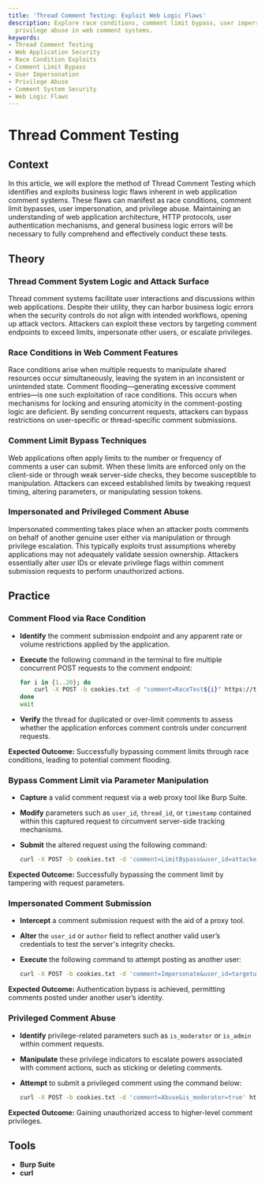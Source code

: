 ```yaml
---
title: 'Thread Comment Testing: Exploit Web Logic Flaws'
description: Explore race conditions, comment limit bypass, user impersonation, and
  privilege abuse in web comment systems.
keywords:
- Thread Comment Testing
- Web Application Security
- Race Condition Exploits
- Comment Limit Bypass
- User Impersonation
- Privilege Abuse
- Comment System Security
- Web Logic Flaws
---
```


# Thread Comment Testing

## Context

In this article, we will explore the method of Thread Comment Testing which identifies and exploits business logic flaws inherent in web application comment systems. These flaws can manifest as race conditions, comment limit bypasses, user impersonation, and privilege abuse. Maintaining an understanding of web application architecture, HTTP protocols, user authentication mechanisms, and general business logic errors will be necessary to fully comprehend and effectively conduct these tests.

## Theory

### Thread Comment System Logic and Attack Surface

Thread comment systems facilitate user interactions and discussions within web applications. Despite their utility, they can harbor business logic errors when the security controls do not align with intended workflows, opening up attack vectors. Attackers can exploit these vectors by targeting comment endpoints to exceed limits, impersonate other users, or escalate privileges.

### Race Conditions in Web Comment Features

Race conditions arise when multiple requests to manipulate shared resources occur simultaneously, leaving the system in an inconsistent or unintended state. Comment flooding—generating excessive comment entries—is one such exploitation of race conditions. This occurs when mechanisms for locking and ensuring atomicity in the comment-posting logic are deficient. By sending concurrent requests, attackers can bypass restrictions on user-specific or thread-specific comment submissions.

### Comment Limit Bypass Techniques

Web applications often apply limits to the number or frequency of comments a user can submit. When these limits are enforced only on the client-side or through weak server-side checks, they become susceptible to manipulation. Attackers can exceed established limits by tweaking request timing, altering parameters, or manipulating session tokens.

### Impersonated and Privileged Comment Abuse

Impersonated commenting takes place when an attacker posts comments on behalf of another genuine user either via manipulation or through privilege escalation. This typically exploits trust assumptions whereby applications may not adequately validate session ownership. Attackers essentially alter user IDs or elevate privilege flags within comment submission requests to perform unauthorized actions.

## Practice

### Comment Flood via Race Condition

- **Identify** the comment submission endpoint and any apparent rate or volume restrictions applied by the application.
  
- **Execute** the following command in the terminal to fire multiple concurrent POST requests to the comment endpoint:

    ```bash
    for i in {1..20}; do
        curl -X POST -b cookies.txt -d "comment=RaceTest${i}" https://target.com/thread/123/comment &
    done
    wait
    ```

- **Verify** the thread for duplicated or over-limit comments to assess whether the application enforces comment controls under concurrent requests.

**Expected Outcome:** Successfully bypassing comment limits through race conditions, leading to potential comment flooding.

### Bypass Comment Limit via Parameter Manipulation

- **Capture** a valid comment request via a web proxy tool like Burp Suite.

- **Modify** parameters such as `user_id`, `thread_id`, or `timestamp` contained within this captured request to circumvent server-side tracking mechanisms.

- **Submit** the altered request using the following command:

    ```bash
    curl -X POST -b cookies.txt -d 'comment=LimitBypass&user_id=attacker2' https://target.com/thread/123/comment
    ```

**Expected Outcome:** Successfully bypassing the comment limit by tampering with request parameters.

### Impersonated Comment Submission

- **Intercept** a comment submission request with the aid of a proxy tool.

- **Alter** the `user_id` or `author` field to reflect another valid user’s credentials to test the server's integrity checks.

- **Execute** the following command to attempt posting as another user:

    ```bash
    curl -X POST -b cookies.txt -d 'comment=Impersonate&user_id=targetuser' https://target.com/thread/123/comment
    ```

**Expected Outcome:** Authentication bypass is achieved, permitting comments posted under another user’s identity.

### Privileged Comment Abuse

- **Identify** privilege-related parameters such as `is_moderator` or `is_admin` within comment requests.

- **Manipulate** these privilege indicators to escalate powers associated with comment actions, such as sticking or deleting comments.

- **Attempt** to submit a privileged comment using the command below:

    ```bash
    curl -X POST -b cookies.txt -d 'comment=Abuse&is_moderator=true' https://target.com/thread/123/comment
    ```

**Expected Outcome:** Gaining unauthorized access to higher-level comment privileges.

## Tools

- **Burp Suite**
- **curl**